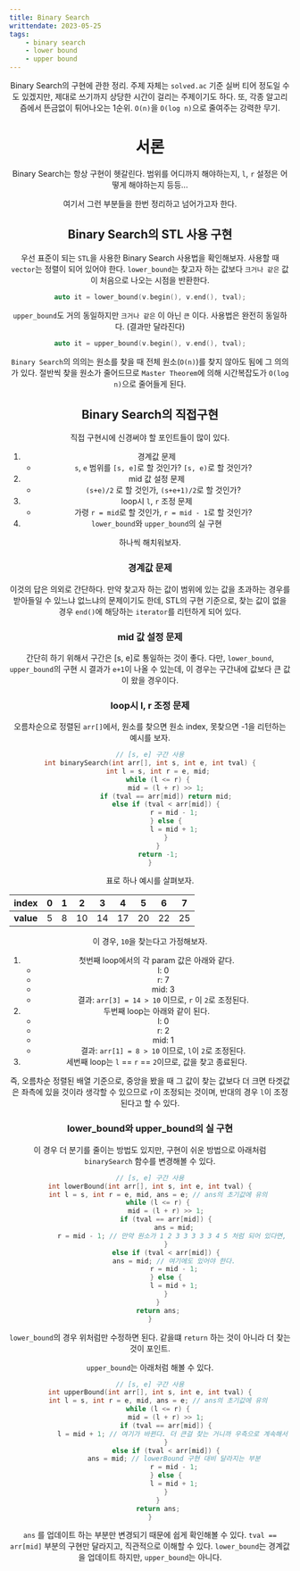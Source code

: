 ```yaml
---
title: Binary Search
writtendate: 2023-05-25
tags:
    - binary search
    - lower bound
    - upper bound
---
```


<Header />

Binary Search의 구현에 관한 정리. 주제 자체는 `solved.ac` 기준 실버 티어 정도일 수도 있겠지만, 제대로 쓰기까지 상당한 시간이 걸리는 주제이기도 하다. 또, 각종 알고리즘에서 뜬금없이 튀어나오는 1순위. `O(n)`을 `O(log n)`으로 줄여주는 강력한 무기.

# 서론

Binary Search는 항상 구현이 헷갈린다. 범위를 어디까지 해야하는지, `l`, `r` 설정은 어떻게 해야하는지 등등...

여기서 그런 부분들을 한번 정리하고 넘어가고자 한다.


## Binary Search의 STL 사용 구현

우선 표준이 되는 `STL`을 사용한 Binary Search 사용법을 확인해보자. 사용할 때 `vector`는 정렬이 되어 있어야 한다. `lower_bound`는 찾고자 하는 값보다 `크거나 같은` 값이 처음으로 나오는 시점을 반환한다.

```cpp
auto it = lower_bound(v.begin(), v.end(), tval);
```

`upper_bound`도 거의 동일하지만 `크거나 같은` 이 아닌 `큰` 이다. 사용법은 완전히 동일하다. (결과만 달라진다)

```cpp
auto it = upper_bound(v.begin(), v.end(), tval);
```

`Binary Search`의 의의는 원소를 찾을 때 전체 원소(`O(n)`)를 찾지 않아도 됨에 그 의의가 있다. 절반씩 찾을 원소가 줄어드므로 `Master Theorem`에 의해 시간복잡도가 `O(log n)`으로 줄어들게 된다.

## Binary Search의 직접구현

직접 구현시에 신경써야 할 포인트들이 많이 있다.

1. 경계값 문제
    - `s`, `e` 범위를 `[s, e]`로 할 것인가? `[s, e)`로 할 것인가?
2. mid 값 설정 문제
    - `(s+e)/2` 로 할 것인가, `(s+e+1)/2`로 할 것인가?
3. loop시 `l`, `r` 조정 문제
    - 가령 `r = mid`로 할 것인가, `r = mid - 1`로 할 것인가?
4. `lower_bound`와 `upper_bound`의 실 구현

하나씩 해치워보자.

### 경계값 문제

이것의 답은 의외로 간단하다. 만약 찾고자 하는 값이 범위에 있는 값을 초과하는 경우를 받아들일 수 있느냐 없느냐의 문제이기도 한데, STL의 구현 기준으로, 찾는 값이 없을 경우 `end()`에 해당하는 `iterator`를 리턴하게 되어 있다.

### mid 값 설정 문제

간단히 하기 위해서 구간은 [s, e]로 통일하는 것이 좋다. 다만, `lower_bound`, `upper_bound`의 구현 시 결과가 `e+1`이 나올 수 있는데, 이 경우는 구간내에 값보다 큰 값이 왔을 경우이다.

### loop시 l, r 조정 문제

오름차순으로 정렬된 `arr[]`에서, 원소를 찾으면 원소 index, 못찾으면 -1을 리턴하는 예시를 보자.

```cpp
// [s, e] 구간 사용
int binarySearch(int arr[], int s, int e, int tval) {
    int l = s, int r = e, mid;
    while (l <= r) {
        mid = (l + r) >> 1;
        if (tval == arr[mid]) return mid;
        else if (tval < arr[mid]) {
            r = mid - 1;
        } else {
            l = mid + 1;
        }
    }
    return -1;
}
```

표로 하나 예시를 살펴보자.

| index | 0 | 1  |  2 |  3  |4  |5  |6  |7  |
|:-|:-:|:-:|:-:  |:-: |:-: |:-:|:-:|:-:|
| **value**  |5 | 8  |  10|  14 |17 | 20| 22| 25|

이 경우, `10`을 찾는다고 가정해보자.

1. 첫번째 loop에서의 각 param 값은 아래와 같다.
    - l: 0
    - r: 7
    - mid: 3
    - 결과: `arr[3] = 14 > 10` 이므로, `r` 이 `2`로 조정된다.
2. 두번째 loop는 아래와 같이 된다.
    - l: 0
    - r: 2
    - mid: 1
    - 결과: `arr[1] = 8 > 10` 이므로, `l`이 `2`로 조정된다.
3. 세번째 loop는 `l` == `r` == `2`이므로, 값을 찾고 종료된다.

즉, 오름차순 정렬된 배열 기준으로, 중앙을 봤을 때 그 값이 찾는 값보다 더 크면 타겟값은 좌측에 있을 것이라 생각할 수 있으므로 `r`이 조정되는 것이며, 반대의 경우 `l`이 조정된다고 할 수 있다.

### lower_bound와 upper_bound의 실 구현

이 경우 더 분기를 줄이는 방법도 있지만, 구현이 쉬운 방법으로 아래처럼 `binarySearch` 함수를 변경해볼 수 있다.

```cpp
// [s, e] 구간 사용
int lowerBound(int arr[], int s, int e, int tval) {
    int l = s, int r = e, mid, ans = e; // ans의 초기값에 유의
    while (l <= r) {
        mid = (l + r) >> 1;
        if (tval == arr[mid]) {
            ans = mid;
            r = mid - 1; // 만약 원소가 1 2 3 3 3 3 3 4 5 처럼 되어 있다면, 처음 찾은 3보다 더 왼쪽에 3이 또 있을 수 있다. 그래서 구간을 왼쪽으로 해서 계속 탐색한다.
        }
        else if (tval < arr[mid]) {
            ans = mid; // 여기에도 있어야 한다.
            r = mid - 1;
        } else {
            l = mid + 1;
        }
    }
    return ans;
}
```

`lower_bound`의 경우 위처럼만 수정하면 된다. 같을떄 `return` 하는 것이 아니라 더 찾는 것이 포인트.

`upper_bound`는 아래처럼 해볼 수 있다.

```cpp
// [s, e] 구간 사용
int upperBound(int arr[], int s, int e, int tval) {
    int l = s, int r = e, mid, ans = e; // ans의 초기값에 유의
    while (l <= r) {
        mid = (l + r) >> 1;
        if (tval == arr[mid]) {
            l = mid + 1; // 여기가 바뀐다. 더 큰걸 찾는 거니까 우측으로 계속해서 보면 된다. (lowerBound는 경계값에서 좌측, upper는 우측)
        }
        else if (tval < arr[mid]) {
            ans = mid; // lowerBound 구현 대비 달라지는 부분
            r = mid - 1;
        } else {
            l = mid + 1;
        }
    }
    return ans;
}
```

`ans` 를 업데이트 하는 부분만 변경되기 때문에 쉽게 확인해볼 수 있다. `tval == arr[mid]` 부분의 구현만 달라지고, 직관적으로 이해할 수 있다. `lower_bound`는 경계값을 업데이트 하지만, `upper_bound`는 아니다.

<TagList />
<Comment />
